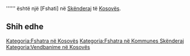{{Fshat në 
 | Emri                = Drenovac
 | Emri (Rasa dhanore) = 
 | Figura              = 
 | Shteti              = Kosovës
 | Komuna              = Skënderaj
 | Kodi postar         = 
 | Sipërfaqja          = 
 | Popullsia           = 0
 | Regj. i popullsisë  = 
 | Dend. e popullsisë  = 
 | Faqja zyrtare       = 
 <!--- Koordinatat ----> 
 | Gjerësia            = 42.43778
 | Gjatësia            = 20.60917
 | Lartësia            = 
}}
'''''' është një [Fshati] në [[ Skënderaj ]] të [[ Kosovës ]].

<!-- == Gjeografia == -->
<!-- == Historia == -->
<!-- == Demografia == -->
== Shih edhe ==
{{Komuna Skënderaj}}
{{Kosovo-Administrata-Cung}}

[[Kategoria:Fshatra në Kosovës]]
[[Kategoria:Fshatra në Kommunes Skënderaj]]
[[Kategoria:Vendbanime në Kosovës]]